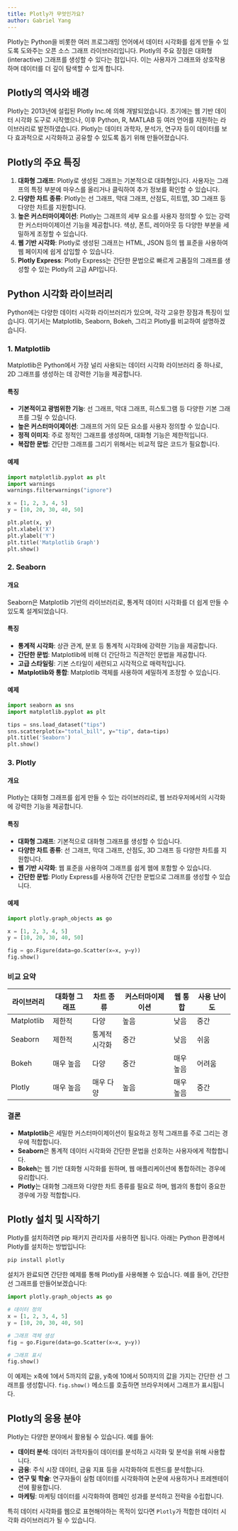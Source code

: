 ---
title: Plotly가 무엇인가요?
author: Gabriel Yang
---

Plotly는 Python을 비롯한 여러 프로그래밍 언어에서 데이터 시각화를 쉽게 만들 수 있도록 도와주는 오픈 소스 그래프 라이브러리입니다. Plotly의 주요 장점은 대화형(interactive) 그래프를 생성할 수 있다는 점입니다. 이는 사용자가 그래프와 상호작용하며 데이터를 더 깊이 탐색할 수 있게 합니다.

## Plotly의 역사와 배경

Plotly는 2013년에 설립된 Plotly Inc.에 의해 개발되었습니다. 초기에는 웹 기반 데이터 시각화 도구로 시작했으나, 이후 Python, R, MATLAB 등 여러 언어를 지원하는 라이브러리로 발전하였습니다. Plotly는 데이터 과학자, 분석가, 연구자 등이 데이터를 보다 효과적으로 시각화하고 공유할 수 있도록 돕기 위해 만들어졌습니다.

## Plotly의 주요 특징

1. **대화형 그래프**: Plotly로 생성된 그래프는 기본적으로 대화형입니다. 사용자는 그래프의 특정 부분에 마우스를 올리거나 클릭하여 추가 정보를 확인할 수 있습니다.
2. **다양한 차트 종류**: Plotly는 선 그래프, 막대 그래프, 산점도, 히트맵, 3D 그래프 등 다양한 차트를 지원합니다.
3. **높은 커스터마이제이션**: Plotly는 그래프의 세부 요소를 사용자 정의할 수 있는 강력한 커스터마이제이션 기능을 제공합니다. 색상, 폰트, 레이아웃 등 다양한 부분을 세밀하게 조정할 수 있습니다.
4. **웹 기반 시각화**: Plotly로 생성된 그래프는 HTML, JSON 등의 웹 표준을 사용하여 웹 페이지에 쉽게 삽입할 수 있습니다.
5. **Plotly Express**: Plotly Express는 간단한 문법으로 빠르게 고품질의 그래프를 생성할 수 있는 Plotly의 고급 API입니다.

## Python 시각화 라이브러리

Python에는 다양한 데이터 시각화 라이브러리가 있으며, 각각 고유한 장점과 특징이 있습니다. 여기서는 Matplotlib, Seaborn, Bokeh, 그리고 Plotly를 비교하여 설명하겠습니다.

### 1. Matplotlib

Matplotlib은 Python에서 가장 널리 사용되는 데이터 시각화 라이브러리 중 하나로, 2D 그래프를 생성하는 데 강력한 기능을 제공합니다.

#### 특징
- **기본적이고 광범위한 기능**: 선 그래프, 막대 그래프, 히스토그램 등 다양한 기본 그래프를 그릴 수 있습니다.
- **높은 커스터마이제이션**: 그래프의 거의 모든 요소를 사용자 정의할 수 있습니다.
- **정적 이미지**: 주로 정적인 그래프를 생성하며, 대화형 기능은 제한적입니다.
- **복잡한 문법**: 간단한 그래프를 그리기 위해서는 비교적 많은 코드가 필요합니다.

#### 예제
```{python}
import matplotlib.pyplot as plt
import warnings
warnings.filterwarnings("ignore")

x = [1, 2, 3, 4, 5]
y = [10, 20, 30, 40, 50]

plt.plot(x, y)
plt.xlabel('X')
plt.ylabel('Y')
plt.title('Matplotlib Graph')
plt.show()
```

### 2. Seaborn

#### 개요
Seaborn은 Matplotlib 기반의 라이브러리로, 통계적 데이터 시각화를 더 쉽게 만들 수 있도록 설계되었습니다.

#### 특징
- **통계적 시각화**: 상관 관계, 분포 등 통계적 시각화에 강력한 기능을 제공합니다.
- **간단한 문법**: Matplotlib에 비해 더 간단하고 직관적인 문법을 제공합니다.
- **고급 스타일링**: 기본 스타일이 세련되고 시각적으로 매력적입니다.
- **Matplotlib와 통합**: Matplotlib 객체를 사용하여 세밀하게 조정할 수 있습니다.

#### 예제
```{python}
import seaborn as sns
import matplotlib.pyplot as plt

tips = sns.load_dataset("tips")
sns.scatterplot(x="total_bill", y="tip", data=tips)
plt.title('Seaborn')
plt.show()
```

### 3. Plotly

#### 개요
Plotly는 대화형 그래프를 쉽게 만들 수 있는 라이브러리로, 웹 브라우저에서의 시각화에 강력한 기능을 제공합니다.

#### 특징
- **대화형 그래프**: 기본적으로 대화형 그래프를 생성할 수 있습니다.
- **다양한 차트 종류**: 선 그래프, 막대 그래프, 산점도, 3D 그래프 등 다양한 차트를 지원합니다.
- **웹 기반 시각화**: 웹 표준을 사용하여 그래프를 쉽게 웹에 포함할 수 있습니다.
- **간단한 문법**: Plotly Express를 사용하여 간단한 문법으로 그래프를 생성할 수 있습니다.

#### 예제
```{python}
import plotly.graph_objects as go

x = [1, 2, 3, 4, 5]
y = [10, 20, 30, 40, 50]

fig = go.Figure(data=go.Scatter(x=x, y=y))
fig.show()
```

### 비교 요약

| 라이브러리     | 대화형 그래프 | 차트 종류  | 커스터마이제이션  | 웹 통합  | 사용 난이도  |
| -------------- | ------------- | ---------- | ----------------- | -------- | ------------ |
| Matplotlib     | 제한적        | 다양       | 높음              | 낮음     | 중간         |
| Seaborn        | 제한적        | 통계적 시각화| 중간             | 낮음     | 쉬움         |
| Bokeh          | 매우 높음     | 다양       | 중간              | 매우 높음| 어려움       |
| Plotly         | 매우 높음     | 매우 다양  | 높음              | 매우 높음| 중간         |

### 결론
- **Matplotlib**은 세밀한 커스터마이제이션이 필요하고 정적 그래프를 주로 그리는 경우에 적합합니다.
- **Seaborn**은 통계적 데이터 시각화와 간단한 문법을 선호하는 사용자에게 적합합니다.
- **Bokeh**는 웹 기반 대화형 시각화를 원하며, 웹 애플리케이션에 통합하려는 경우에 유리합니다.
- **Plotly**는 대화형 그래프와 다양한 차트 종류를 필요로 하며, 웹과의 통합이 중요한 경우에 가장 적합합니다.

## Plotly 설치 및 시작하기

Plotly를 설치하려면 pip 패키지 관리자를 사용하면 됩니다. 아래는 Python 환경에서 Plotly를 설치하는 방법입니다:

```bash
pip install plotly
```

설치가 완료되면 간단한 예제를 통해 Plotly를 사용해볼 수 있습니다. 예를 들어, 간단한 선 그래프를 만들어보겠습니다:

```{python}
import plotly.graph_objects as go

# 데이터 정의
x = [1, 2, 3, 4, 5]
y = [10, 20, 30, 40, 50]

# 그래프 객체 생성
fig = go.Figure(data=go.Scatter(x=x, y=y))

# 그래프 표시
fig.show()
```

이 예제는 x축에 1에서 5까지의 값을, y축에 10에서 50까지의 값을 가지는 간단한 선 그래프를 생성합니다. `fig.show()` 메소드를 호출하면 브라우저에서 그래프가 표시됩니다.

## Plotly의 응용 분야

Plotly는 다양한 분야에서 활용될 수 있습니다. 예를 들어:

- **데이터 분석**: 데이터 과학자들이 데이터를 분석하고 시각화 및 분석을 위해 사용합니다.
- **금융**: 주식 시장 데이터, 금융 지표 등을 시각화하여 트렌드를 분석합니다.
- **연구 및 학술**: 연구자들이 실험 데이터를 시각화하여 논문에 사용하거나 프레젠테이션에 활용합니다.
- **마케팅**: 마케팅 데이터를 시각화하여 캠페인 성과를 분석하고 전략을 수립합니다.

특히 데이터 시각화를 웹으로 표현해야하는 목적이 있다면 `Plotly`가 적합한 데이터 시각화 라이브러리가 될 수 있습니다.